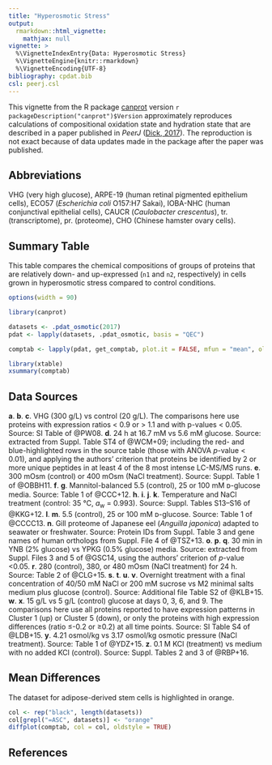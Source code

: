 ```yaml
---
title: "Hyperosmotic Stress"
output: 
  rmarkdown::html_vignette:
    mathjax: null
vignette: >
  %\VignetteIndexEntry{Data: Hyperosmotic Stress}
  %\VignetteEngine{knitr::rmarkdown}
  %\VignetteEncoding{UTF-8}
bibliography: cpdat.bib
csl: peerj.csl
---
```


This vignette from the R package [canprot](https://github.com/jedick/canprot) version `r packageDescription("canprot")$Version` approximately reproduces calculations of compositional oxidation state and hydration state that are described in a paper published in _PeerJ_ ([Dick, 2017](https://doi.org/10.7717/peerj.3421)).
The reproduction is not exact because of data updates made in the package after the paper was published.

## Abbreviations
VHG (very high glucose), ARPE-19 (human retinal pigmented epithelium cells), ECO57 (_Escherichia coli_ O157:H7 Sakai), IOBA-NHC (human conjunctival epithelial cells), CAUCR (_Caulobacter crescentus_), tr. (transcriptome), pr. (proteome), CHO (Chinese hamster ovary cells).

## Summary Table

This table compares the chemical compositions of groups of proteins that are relatively down- and up-expressed (`n1` and `n2`, respectively) in cells grown in hyperosmotic stress compared to control conditions.

```r
options(width = 90)
```

```r
library(canprot)
```

```r
datasets <- .pdat_osmotic(2017)
pdat <- lapply(datasets, .pdat_osmotic, basis = "QEC")
```

```r
comptab <- lapply(pdat, get_comptab, plot.it = FALSE, mfun = "mean", oldstyle = TRUE)
```

```r
library(xtable)
xsummary(comptab)
```

## Data Sources

<b>a</b>. <b>b</b>. <b>c</b>. VHG (300 g/L) vs control (20 g/L). The comparisons here use proteins with expression ratios < 0.9 or > 1.1 and with p-values < 0.05. Source: SI Table of @PW08.
<b>d</b>. 24 h at 16.7 mM vs 5.6 mM glucose. Source: extracted from Suppl. Table ST4 of @WCM+09; including the red- and blue-highlighted rows in the source table (those with ANOVA _p_-value < 0.01), and applying the authors' criterion that proteins be identified by 2 or more unique peptides in at least 4 of the 8 most intense LC-MS/MS runs.
<b>e</b>. 300 mOsm (control) or 400 mOsm (NaCl treatment). Source: Suppl. Table 1 of @OBBH11.
<b>f</b>. <b>g</b>. Mannitol-balanced 5.5 (control), 25 or 100 mM ᴅ-glucose media. Source: Table 1 of @CCC+12.
<b>h</b>. <b>i</b>. <b>j</b>. <b>k</b>. Temperature and NaCl treatment (control: 35 °C, <I>a</I><sub>w</sub> = 0.993). Source: Suppl. Tables S13–S16 of @KKG+12.
<b>l</b>. <b>m</b>. 5.5 (control), 25 or 100 mM ᴅ-glucose. Source: Table 1 of @CCCC13.
<b>n</b>. Gill proteome of Japanese eel (<I>Anguilla japonica</I>) adapted to seawater or freshwater. Source: Protein IDs from Suppl. Table 3 and gene names of human orthologs from Suppl. File 4 of @TSZ+13.
<b>o</b>. <b>p</b>. <b>q</b>. 30 min in YNB (2% glucose) vs YPKG (0.5% glucose) media. Source: extracted from Suppl. Files 3 and 5 of @GSC14, using the authors' criterion of _p_-value <0.05.
<b>r</b>. 280 (control), 380, or 480 mOsm (NaCl treatment) for 24 h. Source: Table 2 of @CLG+15.
<b>s</b>. <b>t</b>. <b>u</b>. <b>v</b>. Overnight treatment with a final concentration of 40/50 mM NaCl or 200 mM sucrose vs M2 minimal salts medium plus glucose (control). Source: Additional file Table S2 of @KLB+15.
<b>w</b>. <b>x</b>. 15 g/L vs 5 g/L (control) glucose at days 0, 3, 6, and 9. The comparisons here use all proteins reported to have expression patterns in Cluster 1 (up) or Cluster 5 (down), or only the proteins with high expression differences (ratio ≤-0.2 or ≥0.2) at all time points. Source: SI Table S4 of @LDB+15.
<b>y</b>. 4.21 osmol/kg vs 3.17 osmol/kg osmotic pressure (NaCl treatment). Source: Table 1 of @YDZ+15.
<b>z</b>. 0.1 M KCl (treatment) vs medium with no added KCl (control). Source: Suppl. Tables 2 and 3 of @RBP+16.

## Mean Differences

The dataset for adipose-derived stem cells is highlighted in orange.

```r
col <- rep("black", length(datasets))
col[grepl("=ASC", datasets)] <- "orange"
diffplot(comptab, col = col, oldstyle = TRUE)
```

## References
